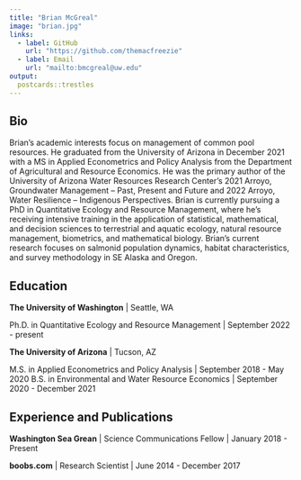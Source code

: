 ```yaml
---
title: "Brian McGreal"
image: "brian.jpg"
links:
  - label: GitHub
    url: "https://github.com/themacfreezie"
  - label: Email
    url: "mailto:bmcgreal@uw.edu"
output:
  postcards::trestles
---
```

 
## Bio

Brian’s academic interests focus on management of common pool resources. He graduated from the University of Arizona in December 2021 with a MS in Applied Econometrics and Policy Analysis from the Department of Agricultural and Resource Economics. He was the primary author of the University of Arizona Water Resources Research Center’s 2021 Arroyo, Groundwater Management – Past, Present and Future and 2022 Arroyo, Water Resilience – Indigenous Perspectives. Brian is currently pursuing a PhD in Quantitative Ecology and Resource Management, where he’s receiving intensive training in the application of statistical, mathematical, and decision sciences to terrestrial and aquatic ecology, natural resource management, biometrics, and mathematical biology. Brian’s current research focuses on salmonid population dynamics, habitat characteristics, and survey methodology in SE Alaska and Oregon.

## Education

**The University of Washington** | Seattle, WA

Ph.D. in Quantitative Ecology and Resource Management | September 2022 - present

**The University of Arizona** | Tucson, AZ

M.S. in Applied Econometrics and Policy Analysis | September 2018 - May 2020
B.S. in Environmental and Water Resource Economics | September 2020 - December 2021

## Experience and Publications

**Washington Sea Grean** | Science Communications Fellow | January 2018 - Present

**boobs.com** | Research Scientist | June 2014 - December 2017

